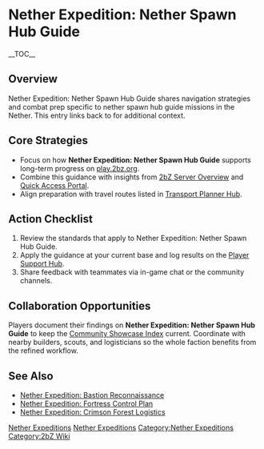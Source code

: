 {{Short description|Nether Expedition: Nether Spawn Hub Guide shares navigation strategies and combat prep specific to nether spawn hub guide missions in the Nether}}
= Nether Expedition: Nether Spawn Hub Guide =
{{2bZ Navbox}}
__TOC__

== Overview ==
Nether Expedition: Nether Spawn Hub Guide shares navigation strategies and combat prep
specific to nether spawn hub guide missions in the Nether. This entry links back to
[[Category:Nether Expeditions|Nether Expeditions]] for additional context.

== Core Strategies ==
* Focus on how '''Nether Expedition: Nether Spawn Hub Guide''' supports long-term progress on [[play.2bz.org]].
* Combine this guidance with insights from [[2bZ Server Overview]] and [[Quick Access Portal]].
* Align preparation with travel routes listed in [[Transport Planner Hub]].

== Action Checklist ==
# Review the [[Category:Nether Expeditions|Nether Expeditions]] standards that apply to Nether Expedition: Nether Spawn Hub Guide.
# Apply the guidance at your current base and log results on the [[Player Support Hub]].
# Share feedback with teammates via in-game chat or the community channels.

== Collaboration Opportunities ==
Players document their findings on '''Nether Expedition: Nether Spawn Hub Guide''' to keep
the [[Community Showcase Index]] current. Coordinate with nearby builders, scouts, and
logisticians so the whole faction benefits from the refined workflow.

== See Also ==
* [[Nether Expedition: Bastion Reconnaissance]]
* [[Nether Expedition: Fortress Control Plan]]
* [[Nether Expedition: Crimson Forest Logistics]]

[[Category:Nether Expeditions]]
[[Category:2bZ Wiki]]
